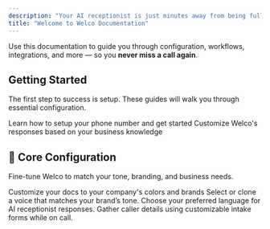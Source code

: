 ```yaml
---
description: "Your AI receptionist is just minutes away from being fully set up."
title: "Welcome to Welco Documentation"
---
```


Use this documentation to guide you through configuration, workflows, integrations, and more — so you **never miss a call again**.

## Getting Started

The first step to success is setup. These guides will walk you through essential configuration.

<CardGroup cols={2}>
  <Card title="Register Your Number" icon="pen-to-square" href="https://docs.welco.ai/phone-number">
    Learn how to setup your phone number and get started
  </Card>
  <Card title="Upload Your Knowledge" icon="book" href="https://docs.welco.ai/configuration/knowledge">
    Customize Welco's responses based on your business knowledge
  </Card>
</CardGroup>

## 🔧 Core Configuration

Fine-tune Welco to match your tone, branding, and business needs.

<CardGroup cols={2}>
  <Card title="Greeting & Prompts" icon="microphone-stand" href="https://docs.welco.ai/configuration/quick-customize">
    Customize your docs to your company's colors and brands
  </Card>
  <Card title="Voice Options" icon="voicemail" href="https://docs.welco.ai/configuration/detailed-settings/voice">
    Select or clone a voice that matches your brand’s tone.
  </Card>
  <Card title="Language Preferences" icon="language" href="https://docs.welco.ai/configuration/detailed-settings/language">
    Choose your preferred language for AI receptionist responses.
  </Card>
  <Card title="Workflows" icon="chart-network" href="https://docs.welco.ai/workflows/collect-info">
    Gather caller details using customizable intake forms while on call.
  </Card>
</CardGroup>